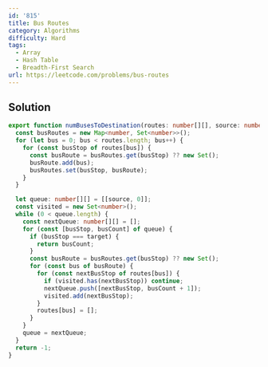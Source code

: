 ```yaml
---
id: '815'
title: Bus Routes
category: Algorithms
difficulty: Hard
tags:
  - Array
  - Hash Table
  - Breadth-First Search
url: https://leetcode.com/problems/bus-routes
---
```


## Solution

```typescript showLineNumbers
export function numBusesToDestination(routes: number[][], source: number, target: number): number {
  const busRoutes = new Map<number, Set<number>>();
  for (let bus = 0; bus < routes.length; bus++) {
    for (const busStop of routes[bus]) {
      const busRoute = busRoutes.get(busStop) ?? new Set();
      busRoute.add(bus);
      busRoutes.set(busStop, busRoute);
    }
  }

  let queue: number[][] = [[source, 0]];
  const visited = new Set<number>();
  while (0 < queue.length) {
    const nextQueue: number[][] = [];
    for (const [busStop, busCount] of queue) {
      if (busStop === target) {
        return busCount;
      }
      const busRoute = busRoutes.get(busStop) ?? new Set();
      for (const bus of busRoute) {
        for (const nextBusStop of routes[bus]) {
          if (visited.has(nextBusStop)) continue;
          nextQueue.push([nextBusStop, busCount + 1]);
          visited.add(nextBusStop);
        }
        routes[bus] = [];
      }
    }
    queue = nextQueue;
  }
  return -1;
}
```
